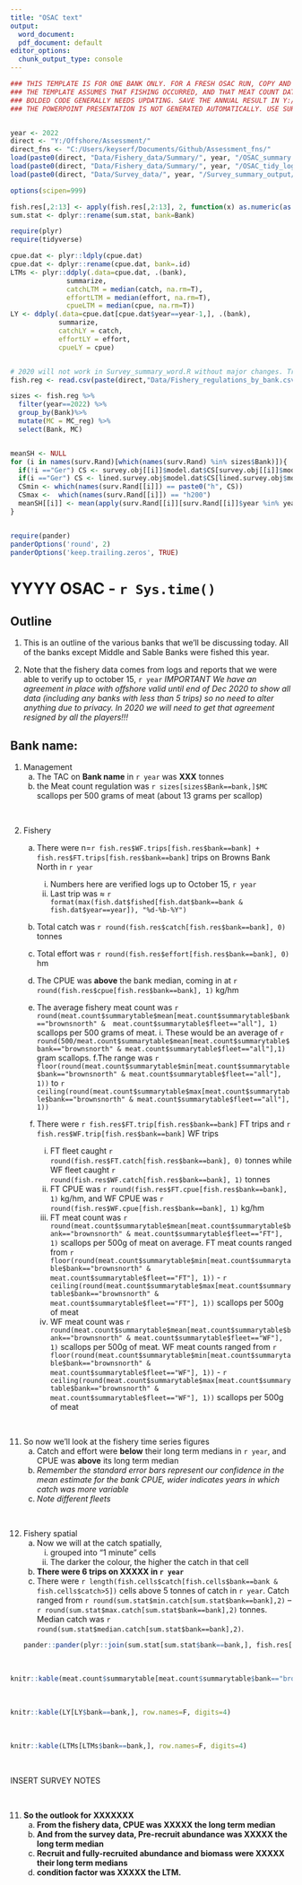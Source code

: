 ```yaml
---
title: "OSAC text"
output:
  word_document:
  pdf_document: default
editor_options:
  chunk_output_type: console
---
```


```r
### THIS TEMPLATE IS FOR ONE BANK ONLY. FOR A FRESH OSAC RUN, COPY AND PASTE THE TEMPLATE FOR EACH BANK, AND EDIT ACCORDINGLY. 
### THE TEMPLATE ASSUMES THAT FISHING OCCURRED, AND THAT MEAT COUNT DATA ARE AVAILABLE
### BOLDED CODE GENERALLY NEEDS UPDATING. SAVE THE ANNUAL RESULT IN Y:/Offshore/Assessment/YYYY/PRESENTATIONS/OSAC/
### THE POWERPOINT PRESENTATION IS NOT GENERATED AUTOMATICALLY. USE SURVEY SUMMARY PPTX AND LAST YEAR'S VERSION. 


year <- 2022
direct <- "Y:/Offshore/Assessment/"
direct_fns <- "C:/Users/keyserf/Documents/Github/Assessment_fns/"
load(paste0(direct, "Data/Fishery_data/Summary/", year, "/OSAC_summary.Rdata"))
load(paste0(direct, "Data/Fishery_data/Summary/", year, "/OSAC_tidy_logs.Rdata"))
load(paste0(direct, "Data/Survey_data/", year, "/Survey_summary_output/Survey_all_results.Rdata"))

options(scipen=999)

fish.res[,2:13] <- apply(fish.res[,2:13], 2, function(x) as.numeric(as.character(x)))
sum.stat <- dplyr::rename(sum.stat, bank=Bank)

require(plyr)
require(tidyverse)

cpue.dat <- plyr::ldply(cpue.dat)
cpue.dat <- dplyr::rename(cpue.dat, bank=.id)
LTMs <- plyr::ddply(.data=cpue.dat, .(bank),
              summarize,
              catchLTM = median(catch, na.rm=T),
              effortLTM = median(effort, na.rm=T),
              cpueLTM = median(cpue, na.rm=T))
LY <- ddply(.data=cpue.dat[cpue.dat$year==year-1,], .(bank),
            summarize,
            catchLY = catch,
            effortLY = effort,
            cpueLY = cpue)


# 2020 will not work in Survey_summary_word.R without major changes. Try to do it manually instead. 
fish.reg <- read.csv(paste(direct,"Data/Fishery_regulations_by_bank.csv",sep=""))

sizes <- fish.reg %>%
  filter(year==2022) %>%
  group_by(Bank)%>%
  mutate(MC = MC_reg) %>%
  select(Bank, MC)


meanSH <- NULL
for (i in names(surv.Rand)[which(names(surv.Rand) %in% sizes$Bank)]){
  if(!i =="Ger") CS <- survey.obj[[i]]$model.dat$CS[survey.obj[[i]]$model.dat$year==year]
  if(i =="Ger") CS <- lined.survey.obj$model.dat$CS[lined.survey.obj$model.dat$year==year]
  CSmin <- which(names(surv.Rand[[i]]) == paste0("h", CS))
  CSmax <-  which(names(surv.Rand[[i]]) == "h200")
  meanSH[[i]] <- mean(apply(surv.Rand[[i]][surv.Rand[[i]]$year %in% year, CSmin:CSmax], 1, function(x) sum(x*seq((CS-2.5),197.5,5))/sum(x)), na.rm=T)
}


require(pander)
panderOptions('round', 2)
panderOptions('keep.trailing.zeros', TRUE)

```

# **YYYY OSAC** - `r Sys.time()`

## **Outline**
1.	This is an outline of the various banks that we’ll be discussing today. All of the banks except Middle and Sable Banks were fished this year.

2.	Note that the fishery data comes from logs and reports that we were able to verify up to october 15, `r year`
_IMPORTANT We have an agreement in place with offshore valid until end of Dec 2020 to show all data (including any banks with less than 5 trips) so no need to alter anything due to privacy.  In 2020 we will need to get that agreement resigned by all the players!!!_


## **Bank name:**

1.	Management
    a.	The TAC on **Bank name** in `r year` was **XXX** tonnes
    b.	the Meat count regulation was `r sizes[sizes$Bank==bank,]$MC` scallops per 500 grams of meat (about 13 grams per scallop)

<br>

2.	Fishery
    a.	There were n=`r fish.res$WF.trips[fish.res$bank==bank] + fish.res$FT.trips[fish.res$bank==bank]` trips on Browns Bank North in `r year`
        i.	Numbers here are verified logs up to October 15, `r year`
        ii.	Last trip was ≈ `r format(max(fish.dat$fished[fish.dat$bank==bank & fish.dat$year==year]), "%d-%b-%Y")`
    b.	Total catch was `r round(fish.res$catch[fish.res$bank==bank], 0)` tonnes
    c.	Total effort was `r round(fish.res$effort[fish.res$bank==bank], 0)` hm
    d.	The CPUE was **above** the bank median, coming in at `r round(fish.res$cpue[fish.res$bank==bank], 1)` kg/hm
    e.	The average fishery meat count was `r round(meat.count$summarytable$mean[meat.count$summarytable$bank=="brownsnorth" &  meat.count$summarytable$fleet=="all"], 1)` scallops per 500 grams of meat.
            i.	These would be an average of `r round(500/meat.count$summarytable$mean[meat.count$summarytable$bank=="brownsnorth" & meat.count$summarytable$fleet=="all"],1)` gram scallops.
    f.The range was `r floor(round(meat.count$summarytable$min[meat.count$summarytable$bank=="brownsnorth" & meat.count$summarytable$fleet=="all"], 1))` to `r ceiling(round(meat.count$summarytable$max[meat.count$summarytable$bank=="brownsnorth" & meat.count$summarytable$fleet=="all"], 1))`

    f.	There were `r fish.res$FT.trip[fish.res$bank==bank]` FT trips and `r fish.res$WF.trip[fish.res$bank==bank]` WF trips
        i.	FT fleet caught `r round(fish.res$FT.catch[fish.res$bank==bank], 0)`  tonnes  while WF fleet caught `r round(fish.res$WF.catch[fish.res$bank==bank], 1)` tonnes
        ii.	FT CPUE was `r round(fish.res$FT.cpue[fish.res$bank==bank], 1)` kg/hm, and WF CPUE was `r round(fish.res$WF.cpue[fish.res$bank==bank], 1)` kg/hm
        iv. FT meat count was `r round(meat.count$summarytable$mean[meat.count$summarytable$bank=="brownsnorth" & meat.count$summarytable$fleet=="FT"], 1)` scallops per 500g of meat on average. FT meat counts ranged from `r floor(round(meat.count$summarytable$min[meat.count$summarytable$bank=="brownsnorth" & meat.count$summarytable$fleet=="FT"], 1))` - `r ceiling(round(meat.count$summarytable$max[meat.count$summarytable$bank=="brownsnorth" & meat.count$summarytable$fleet=="FT"], 1))` scallops per 500g of meat
        v.	WF meat count was `r round(meat.count$summarytable$mean[meat.count$summarytable$bank=="brownsnorth" & meat.count$summarytable$fleet=="WF"], 1)` scallops per 500g of meat. WF meat counts ranged from `r floor(round(meat.count$summarytable$min[meat.count$summarytable$bank=="brownsnorth" & meat.count$summarytable$fleet=="WF"], 1))` - `r ceiling(round(meat.count$summarytable$max[meat.count$summarytable$bank=="brownsnorth" & meat.count$summarytable$fleet=="WF"], 1))` scallops per 500g of meat

<br>

11.	So now we'll look at the fishery time series figures
    a. Catch and effort were **below** their long term medians in `r year`, and CPUE was **above** its long term median
    b. _Remember the standard error bars represent our confidence in the mean estimate for the bank CPUE, wider indicates years in which catch was more variable_
    c. _Note different fleets_

<br>

12.	Fishery spatial
    a.	Now we will at the catch spatially,
        i.	grouped into “1 minute” cells
        ii. The darker the colour, the higher the catch in that cell
    b.	**There were 6 trips on XXXXX in `r year`**
    d.	There were `r length(fish.cells$catch[fish.cells$bank==bank & fish.cells$catch>5])` cells above 5 tonnes of catch in `r year`. Catch ranged from `r round(sum.stat$min.catch[sum.stat$bank==bank],2)` –  `r round(sum.stat$max.catch[sum.stat$bank==bank],2)` tonnes. Median catch was `r round(sum.stat$median.catch[sum.stat$bank==bank],2)`.
```r
pander::pander(plyr::join(sum.stat[sum.stat$bank==bank,], fish.res[fish.res$bank==bank,], type="full"))
```

<br>

```r
knitr::kable(meat.count$summarytable[meat.count$summarytable$bank=="brownsnorth",], row.names=F, digits=4)
```

<br>

```r
knitr::kable(LY[LY$bank==bank,], row.names=F, digits=4)
```

<br>
```r
knitr::kable(LTMs[LTMs$bank==bank,], row.names=F, digits=4)
```


<br>

INSERT SURVEY NOTES

<br>

11. **So the outlook for XXXXXXX**
    a. **From the fishery data, CPUE was XXXXX the long term median**
    b. **And from the survey data, Pre-recruit abundance was XXXXX the long term median**
    c. **Recruit and fully-recruited abundance and biomass were XXXXX their long term medians**
    d. **condition factor was XXXXX the LTM.**

